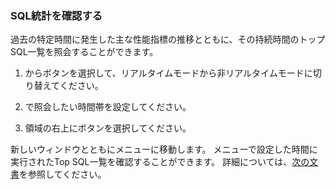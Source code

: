 ### SQL統計を確認する

過去の特定時間に発生した主な性能指標の推移とともに、その持続時間のトップSQL一覧を照会することができます。

<ImgLang img='db-instancemonitoring2sqlstatics.png' desc='SQL統計ショートカット' />

1.  <Cmdname sid="time" className="uitext" />から<LinkImage img="ico-pause.svg" desc="아이콘" />ボタンを選択して、リアルタイムモードから非リアルタイムモードに切り替えてください。

2.  <Cmdname sid="time" className="uitext" />で照会したい時間帯を設定してください。

3.  <Cmdname sid="active_sessions" className="uitext" />領域の右上に<Cmdname sid="TTL06468" className="uitext" />ボタンを選択してください。

新しいウィンドウとともに<Cmdname sid="TTL06468" className="uitext" />メニューに移動します。 <Cmdname sid="instance_monitoring" className="uitext" />メニューで設定した時間に実行されたTop SQL一覧を確認することができます。 <Cmdname sid="TTL06468" className="uitext" />詳細については、[次の文書](stat)を参照してください。
